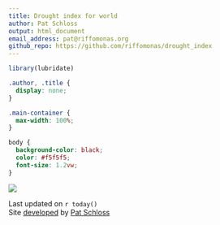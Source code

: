 ```yaml
---
title: Drought index for world
author: Pat Schloss
output: html_document
email_address: pat@riffomonas.org
github_repo: https://github.com/riffomonas/drought_index
---
```


```r
library(lubridate)
```

```css
.author, .title {
  display: none;
}

.main-container {
  max-width: 100%;
}

body {
  background-color: black;
  color: #f5f5f5;
  font-size: 1.2vw;
}
```

![](visuals/world_drought.png)


Last updated on `r today()`  
Site [developed](`r rmarkdown::metadata$github_repo`) by [Pat Schloss](mailto:`r rmarkdown::metadata$email_address`)